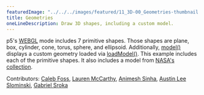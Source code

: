 ---
featuredImage: "../../../images/featured/11_3D-00_Geometries-thumbnail.png"
title: Geometries
oneLineDescription: Draw 3D shapes, including a custom model.
---

p5's
<a href="https://p5js.org/reference/#/p5/WEBGL" target="_blank">WEBGL</a>
mode includes 7 primitive shapes. Those shapes are plane, box,
cylinder, cone, torus, sphere, and ellipsoid. Additionally,
<a href="https://p5js.org/reference/#/p5/model" target="_blank">model()</a>
displays a custom geometry loaded via
<a href="https://p5js.org/reference/#/p5/loadModel" target="_blank">loadModel()</a>.
This example includes each of the primitive shapes. It also includes a model
from <a href="https://nasa3d.arc.nasa.gov/models" target="_blank">NASA's collection</a>.

Contributors: <a href="https://github.com/calebfoss" target="_blank">Caleb Foss</a>, <a href="https://github.com/lmccart" target="_blank">Lauren McCarthy</a>, <a href="https://github.com/AnimeshSinha1309" target="_blank">Animesh Sinha</a>, <a href="https://github.com/aceslowman" target="_blank">Austin Lee Slominski</a>, <a href="https://github.com/gabrielsroka" target="_blank">Gabriel Sroka</a>
